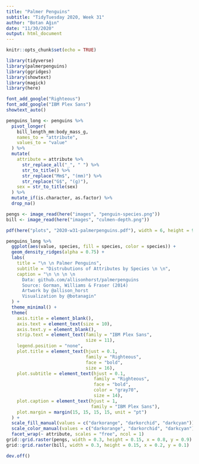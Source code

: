 ```yaml
---
title: "Palmer Penguins"
subtitle: "TidyTuesday 2020, Week 31"
author: "Botan Ağın"
date: "11/30/2020"
output: html_document
---
```


```r
knitr::opts_chunk$set(echo = TRUE)
```

```r
library(tidyverse)
library(palmerpenguins)
library(ggridges)
library(showtext)
library(magick)
library(here)
```

```r
font_add_google("Righteous")
font_add_google("IBM Plex Sans")
showtext_auto()
```

```r
penguins_long <- penguins %>% 
  pivot_longer(
    bill_length_mm:body_mass_g, 
    names_to = "attribute", 
    values_to = "value"
  ) %>% 
  mutate(
    attribute = attribute %>% 
      str_replace_all("_", " ") %>% 
      str_to_title() %>% 
      str_replace("Mm$", "(mm)") %>% 
      str_replace("G$", "(g)"),
    sex = str_to_title(sex)
  ) %>% 
  mutate_if(is.character, as.factor) %>% 
  drop_na()
```

```r
pengs <- image_read(here("images", "penguin-species.png"))
bill <- image_read(here("images", "culmen-depth.png"))
```

```r
pdf(here("plots", "2020-w31-palmerpenguins.pdf"), width = 6, height = 9)

penguins_long %>% 
  ggplot(aes(value, species, fill = species, color = species)) +
  geom_density_ridges(alpha = 0.75) + 
  labs(
    title = "\n \n Palmer Penguins",
    subtitle = "Distrubutions of Attributes by Species \n \n",
    caption = "\n \n \n \n
      Data: github.com/allisonhorst/palmerpenguins
      Source: Gorman, Williams & Fraser (2014)
      Artwork by @allison_horst
      Visualization by @botanagin"
  ) + 
  theme_minimal() + 
  theme(
    axis.title = element_blank(),
    axis.text = element_text(size = 10),
    axis.text.y = element_blank(),
    strip.text = element_text(family = "IBM Plex Sans", 
                              size = 11),
    legend.position = "none",
    plot.title = element_text(hjust = 0.1,
                              family = "Righteous",
                              face = "bold",
                              size = 16),
    plot.subtitle = element_text(hjust = 0.1, 
                                 family = "Righteous",
                                 face = "bold",
                                 color = "gray70",
                                 size = 14),
    plot.caption = element_text(hjust = 1, 
                                family = "IBM Plex Sans"),
    plot.margin = margin(15, 15, 15, 15, unit = "pt")
  ) +
  scale_fill_manual(values = c("darkorange", "darkorchid", "darkcyan")) + 
  scale_color_manual(values = c("darkorange", "darkorchid", "darkcyan")) +
  facet_wrap(~ attribute, scales = "free", ncol = 1)
grid::grid.raster(pengs, width = 0.3, height = 0.15, x = 0.8, y = 0.9)
grid::grid.raster(bill, width = 0.3, height = 0.15, x = 0.2, y = 0.1)

dev.off()
```

